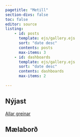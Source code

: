 ```yaml
---
pagetitle: "Metill"
section-divs: false
toc: false
editor: source
listing:
    - id: posts
      template: ejs/gallery.ejs
      sort: "date desc"
      contents: posts
      max-items: 3
    - id: dashboards
      template: ejs/gallery.ejs
      sort: "date desc"
      contents: dashboards
      max-items: 2
        
---
```



## Nýjast

::: {#posts .column-screen-inset}

:::

[Allar greinar](posts.qmd){type="button" class="btn btn-primary btn-link"}

<!-- <a href="/posts.html" type="button" class="btn btn-primary btn-link">Allar greinar</button> -->

## Mælaborð

::: {#dashboards .column-page}

:::


